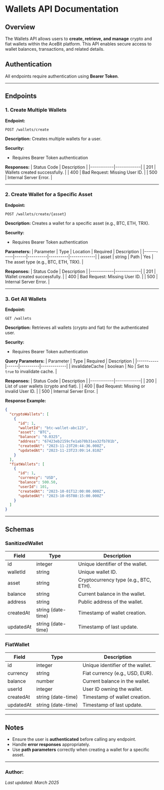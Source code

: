 # Wallets API Documentation

## **Overview**
The Wallets API allows users to **create, retrieve, and manage** crypto and fiat wallets within the AceBit platform. This API enables secure access to wallet balances, transactions, and related details.

## **Authentication**
All endpoints require authentication using **Bearer Token**.

---

## **Endpoints**

### **1. Create Multiple Wallets**

**Endpoint:**
```http
POST /wallets/create
```

**Description:**
Creates multiple wallets for a user.

**Security:**
- Requires Bearer Token authentication

**Responses:**
| Status Code | Description |
|------------|-------------|
| 201 | Wallets created successfully. |
| 400 | Bad Request: Missing User ID. |
| 500 | Internal Server Error. |

---

### **2. Create Wallet for a Specific Asset**

**Endpoint:**
```http
POST /wallets/create/{asset}
```

**Description:**
Creates a wallet for a specific asset (e.g., BTC, ETH, TRX).

**Security:**
- Requires Bearer Token authentication

**Parameters:**
| Parameter | Type | Location | Required | Description |
|-----------|------|----------|----------|-------------|
| asset | string | Path | Yes | The asset type (e.g., BTC, ETH, TRX). |

**Responses:**
| Status Code | Description |
|------------|-------------|
| 201 | Wallet created successfully. |
| 400 | Bad Request: Missing User ID. |
| 500 | Internal Server Error. |

---

### **3. Get All Wallets**

**Endpoint:**
```http
GET /wallets
```

**Description:**
Retrieves all wallets (crypto and fiat) for the authenticated user.

**Security:**
- Requires Bearer Token authentication

**Query Parameters:**
| Parameter | Type | Required | Description |
|-----------|------|----------|-------------|
| invalidateCache | boolean | No | Set to `true` to invalidate cache. |

**Responses:**
| Status Code | Description |
|------------|-------------|
| 200 | List of user wallets (crypto and fiat). |
| 400 | Bad Request: Missing or invalid User ID. |
| 500 | Internal Server Error. |

**Response Example:**
```json
{
  "cryptoWallets": [
    {
      "id": 1,
      "walletId": "btc-wallet-abc123",
      "asset": "BTC",
      "balance": "0.0325",
      "address": "67423eb2159cfe1ab70b31ea32fb781b",
      "createdAt": "2023-11-23T20:44:36.008Z",
      "updatedAt": "2023-11-23T23:09:14.810Z"
    }
  ],
  "fiatWallets": [
    {
      "id": 1,
      "currency": "USD",
      "balance": 500.50,
      "userId": 101,
      "createdAt": "2023-10-01T12:00:00.000Z",
      "updatedAt": "2023-10-05T08:15:00.000Z"
    }
  ]
}
```

---

## **Schemas**

### **SanitizedWallet**
| Field | Type | Description |
|-------|------|-------------|
| id | integer | Unique identifier of the wallet. |
| walletId | string | Unique wallet ID. |
| asset | string | Cryptocurrency type (e.g., BTC, ETH). |
| balance | string | Current balance in the wallet. |
| address | string | Public address of the wallet. |
| createdAt | string (date-time) | Timestamp of wallet creation. |
| updatedAt | string (date-time) | Timestamp of last update. |

### **FiatWallet**
| Field | Type | Description |
|-------|------|-------------|
| id | integer | Unique identifier of the wallet. |
| currency | string | Fiat currency (e.g., USD, EUR). |
| balance | number | Current balance in the wallet. |
| userId | integer | User ID owning the wallet. |
| createdAt | string (date-time) | Timestamp of wallet creation. |
| updatedAt | string (date-time) | Timestamp of last update. |

---

## **Notes**
- Ensure the user is **authenticated** before calling any endpoint.
- Handle **error responses** appropriately.
- Use **path parameters** correctly when creating a wallet for a specific asset.

---

### **Author:**
_Last updated: March 2025_